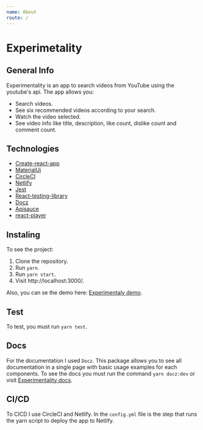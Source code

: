 ```yaml
---
name: About
route: /
---
```


# Experimetality

## General Info

Experimentality is an app to search videos from YouTube using the youtube's api.
The app allows you:
- Search videos.
- See six recommended videos according to your search.
- Watch the video selected.
- See video info like title, description, like count, dislike count and comment count.

## Technologies
- [Create-react-app](https://facebook.github.io/create-react-app/docs/getting-started)
- [MaterialUi](https://material-ui.com/)
- [CircleCI](https://circleci.com/)
- [Netlify](https://www.netlify.com/)
- [Jest](https://jestjs.io/)
- [React-testing-library](https://testing-library.com/docs/react-testing-library/intro)
- [Docz](https://www.docz.site/)
- [Apisauce](https://github.com/infinitered/apisauce/blob/master/package.json)
- [react-player](https://github.com/CookPete/react-player)

## Instaling

To see the project:

1. Clone the repository.
2. Run `yarn`.
3. Run `yarn start`.
4. Visit http://localhost:3000/.

Also, you can se the demo here: [Experimentaly demo](https://experimentality.netlify.com).

## Test
To test, you must run `yarn test`.

## Docs
For the documentation I used `Docz`. This package allows you to see all documentation in a single page with basic usage examples for each components.
To see the docs you must run the command `yarn docz:dev` or visit [Experimentality docs](https://silly-darwin-3e4b7c.netlify.com).


## CI/CD
To CICD I use CircleCI and Netlify. In the `config.yml` file is the step that runs the yarn script to deploy the app to Netlify.
